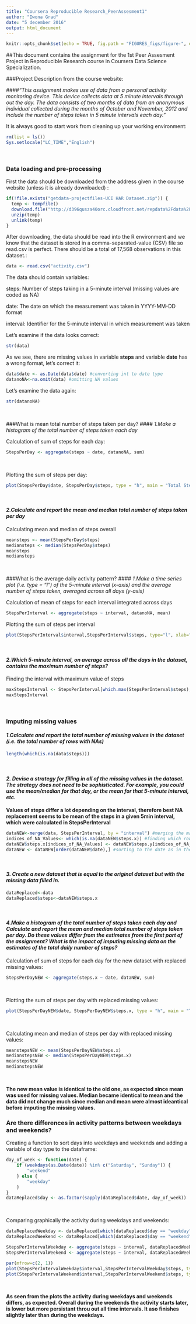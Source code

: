 ```yaml
---
title: "Coursera Reproducible Research_PeerAssesment1"
author: "Iwona Grad"
date: "5 december 2016"
output: html_document
---
```


```r
knitr::opts_chunk$set(echo = TRUE, fig.path = "FIGURES_figs/figure-", dev=c('png'))
```
##This document contains the assignment for the 1st Peer Assesment Project in Reproducible Research course in  Coursera Data Science Specialization.

###Project Description from the course website:

####*"This assignment makes use of data from a personal activity monitoring device. This device collects data at 5 minute intervals through out the day. The data consists of two months of data from an anonymous individual collected during the months of October and November, 2012 and include the number of steps taken in 5 minute intervals each day."*

It is always good to start work from cleaning up your working environment:
```r
rm(list = ls())
Sys.setlocale("LC_TIME","English")
```
&nbsp;

### Data loading and pre-processing

First the data should be downloaded from the address given in the course website (unless it is already downloaded) : 
```r

if(!file.exists("getdata-projectfiles-UCI HAR Dataset.zip")) {
  temp <- tempfile()
  download.file("http://d396qusza40orc.cloudfront.net/repdata%2Fdata%2Factivity.zip",temp)
  unzip(temp)
  unlink(temp)
}
```

After downloading, the data should be read into the R environment and we know that the dataset is stored in a comma-separated-value (CSV) file so read.csv is perfect. There should be a total of 17,568 observations in this dataset.:

```r
data <- read.csv("activity.csv")
```

The data should contain variables:

steps: Number of steps taking in a 5-minute interval (missing values are coded as NA)

date: The date on which the measurement was taken in YYYY-MM-DD format

interval: Identifier for the 5-minute interval in which measurement was taken

Let's examine if the data looks correct:

```r
str(data)
```

As we see, there are missing values in variable **steps** and variable **date** has a wrong format, let's correct it:

```r
data$date <- as.Date(data$date) #converting int to date type
datanoNA<-na.omit(data) #omitting NA values
```

Let's examine the data again:

```r
str(datanoNA)
```
&nbsp;

###What is mean total number of steps taken per day?
#### *1.Make a histogram of the total number of steps taken each day*

Calculation of sum of steps for each day:

```r
StepsPerDay <- aggregate(steps ~ date, datanoNA, sum)
```
&nbsp;

Plotting the sum of steps per day:

```r
plot(StepsPerDay$date, StepsPerDay$steps, type = "h", main = "Total Steps Per Day", col="grey", lwd = 8, xlab="Day", ylab="Number of steps")
```
&nbsp;

#### *2.Calculate and report the mean and median total number of steps taken per day*

Calculating mean and median of steps overall

```r
meansteps <- mean(StepsPerDay$steps)
mediansteps <- median(StepsPerDay$steps)
meansteps
mediansteps
```
&nbsp;

###What is the average daily activity pattern?
#### *1.Make a time series plot (i.e. type = "l") of the 5-minute interval (x-axis) and the average number of steps taken, averaged across all days (y-axis)*

Calculation of mean of steps for each interval integrated across days

```r
StepsPerInterval <- aggregate(steps ~ interval, datanoNA, mean)
```

Plotting the sum of steps per interval

```r
plot(StepsPerInterval$interval,StepsPerInterval$steps, type="l", xlab="Interval", ylab="Number of Steps",main="Average Number of Steps per Interval")
```
&nbsp;

#### *2.Which 5-minute interval, on average across all the days in the dataset, contains the maximum number of steps?*

Finding the interval with maximum value of steps

```r
maxStepsInterval <- StepsPerInterval[which.max(StepsPerInterval$steps),1]
maxStepsInterval
```
&nbsp;

### Imputing missing values

#### *1.Calculate and report the total number of missing values in the dataset (i.e. the total number of rows with NAs)*

```r
length(which(is.na(data$steps)))
```
&nbsp;

#### *2. Devise a strategy for filling in all of the missing values in the dataset. The strategy does not need to be sophisticated. For example, you could use the mean/median for that day, or the mean for that 5-minute interval, etc.*

**Values of steps differ a lot depending on the interval, therefore best NA replacement seems to be mean of the steps in a given 5min interval, which were calculated in StepsPerInterval**

```r
dataNEW<-merge(data, StepsPerInterval, by = "interval") #merging the main data with mean for given interval
indices_of_NA_Values<- which(is.na(dataNEW$steps.x)) #finding which rows contain NA values
dataNEW$steps.x[indices_of_NA_Values] <- dataNEW$steps.y[indices_of_NA_Values] #replacing those values with mean
dataNEW <- dataNEW[order(dataNEW$date),] #sorting to the date as in the original
```
&nbsp;

#### *3. Create a new dataset that is equal to the original dataset but with the missing data filled in.*

```r
dataReplaced<-data
dataReplaced$steps<-dataNEW$steps.x

```
&nbsp;

#### *4.Make a histogram of the total number of steps taken each day and Calculate and report the mean and median total number of steps taken per day. Do these values differ from the estimates from the first part of the assignment? What is the impact of imputing missing data on the estimates of the total daily number of steps?*

Calculation of sum of steps for each day for the new dataset with replaced missing values:

```r
StepsPerDayNEW <- aggregate(steps.x ~ date, dataNEW, sum)
```
&nbsp;

Plotting the sum of steps per day with replaced missing values:

```r
plot(StepsPerDayNEW$date, StepsPerDayNEW$steps.x, type = "h", main = "Total Steps Each Day", col="grey", lwd = 8, xlab="Day", ylab="Number of steps")
```
&nbsp;

Calculating mean and median of steps per day with replaced missing values:

```r
meanstepsNEW <- mean(StepsPerDayNEW$steps.x)
medianstepsNEW <- median(StepsPerDayNEW$steps.x)
meanstepsNEW
medianstepsNEW
```
&nbsp;

**The new mean value is identical to the old one, as expected since mean was used for missing values. Median became identical to mean and the data did not change much since median and mean were almost ideantical before imputing the missing values.**
&nbsp;

### Are there differences in activity patterns between weekdays and weekends?

Creating a function to sort days into weekdays and weekends and adding a variable of day type to the dataframe:

```r
day_of_week <- function(date) {
    if (weekdays(as.Date(date)) %in% c("Saturday", "Sunday")) {
        "weekend"
    } else {
        "weekday"
    }
}
dataReplaced$day <- as.factor(sapply(dataReplaced$date, day_of_week))
```
&nbsp;

Comparing graphically the activity during weekdays and weekends:

```r
dataReplacedWeekday <- dataReplaced[which(dataReplaced$day == "weekday"),]
dataReplacedWeekend <- dataReplaced[which(dataReplaced$day == "weekend"),]                                   

StepsPerIntervalWeekday <- aggregate(steps ~ interval, dataReplacedWeekday, mean)
StepsPerIntervalWeekend <- aggregate(steps ~ interval, dataReplacedWeekend, mean)

par(mfrow=c(2, 1))
plot(StepsPerIntervalWeekday$interval,StepsPerIntervalWeekday$steps, type="l", xlab="Interval", ylab="Number of Steps",main="Average Number of Steps per Interval during Weekdays")
plot(StepsPerIntervalWeekend$interval,StepsPerIntervalWeekend$steps, type="l", xlab="Interval", ylab="Number of Steps",main="Average Number of Steps per Interval during Weekends")

```
&nbsp;


**As seen from the plots the activity during weekdays and weekends differs, as expected. Overall during the weekends the activity starts later, is lower but more persistant throu out all time intervals. It aso finishes slightly later than during the weekdays.**

